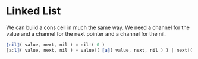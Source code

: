 # Linked List

We can build a cons cell in much the same way. We need a channel for the value and a channel for the next pointer and a channel for the nil.

```javascript
⟦nil⟧( value, next, nil ) = nil!( 0 )
⟦a:l⟧( value, next, nil ) = value!( ⟦a⟧( value, next, nil ) ) | next!( ⟦l⟧( value, next, nil ) )
```
